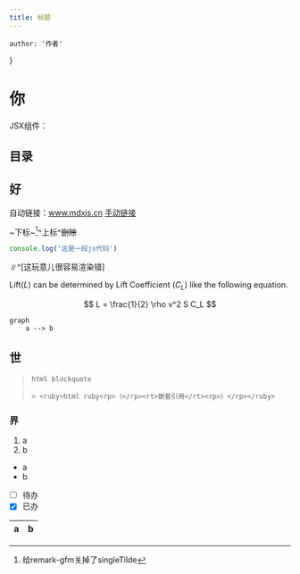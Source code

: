 ---
title: 标题
---


    author: '作者'
}

# 你

JSX组件：<Counter/>

## 目录

## 好

自动链接：www.mdxjs.cn
[手动链接](www.mdxjs.cn)

~下标~[^为什么]^上标^~~删除~~

[^为什么]: 给remark-gfm关掉了singleTilde

```javascript
console.log('这是一段js代码')
```

$\|$^[这玩意儿很容易渲染错]

Lift($L$) can be determined by Lift Coefficient ($C_L$) like the following
equation.

$$
L = \frac{1}{2} \rho v^2 S C_L
$$

```mermaid
graph
    a --> b
```

## 世

<blockquote>

    html blockquote

    > <ruby>html ruby<rp>（</rp><rt>嵌套引用</rt><rp>）</rp></ruby>

</blockquote>

### 界

1. a
2. b

- a
- b

* [ ] 待办
* [x] 已办

| a | b |
|---|---|
